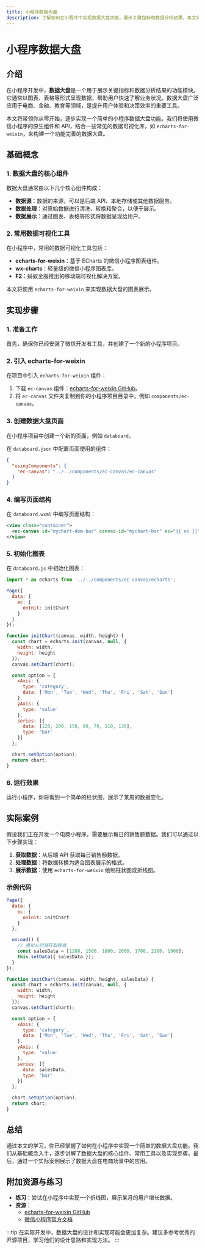 ```yaml
---
title: 小程序数据大盘
description: 了解如何在小程序中实现数据大盘功能，展示关键指标和数据分析结果。本文将从基础概念到实际案例，逐步讲解如何构建一个数据大盘。
---
```


# 小程序数据大盘

## 介绍

在小程序开发中，**数据大盘**是一个用于展示关键指标和数据分析结果的功能模块。它通常以图表、表格等形式呈现数据，帮助用户快速了解业务状况。数据大盘广泛应用于电商、金融、教育等领域，是提升用户体验和决策效率的重要工具。

本文将带领你从零开始，逐步实现一个简单的小程序数据大盘功能。我们将使用微信小程序的原生组件和 API，结合一些常见的数据可视化库，如 `echarts-for-weixin`，来构建一个功能完善的数据大盘。

## 基础概念

### 1. 数据大盘的核心组件

数据大盘通常由以下几个核心组件构成：

- **数据源**：数据的来源，可以是后端 API、本地存储或其他数据服务。
- **数据处理**：对原始数据进行清洗、转换和聚合，以便于展示。
- **数据展示**：通过图表、表格等形式将数据呈现给用户。

### 2. 常用数据可视化工具

在小程序中，常用的数据可视化工具包括：

- **echarts-for-weixin**：基于 ECharts 的微信小程序图表组件。
- **wx-charts**：轻量级的微信小程序图表库。
- **F2**：蚂蚁金服推出的移动端可视化解决方案。

本文将使用 `echarts-for-weixin` 来实现数据大盘的图表展示。

## 实现步骤

### 1. 准备工作

首先，确保你已经安装了微信开发者工具，并创建了一个新的小程序项目。

### 2. 引入 echarts-for-weixin

在项目中引入 `echarts-for-weixin` 组件：

1. 下载 `ec-canvas` 组件：[echarts-for-weixin GitHub](https://github.com/ecomfe/echarts-for-weixin)。
2. 将 `ec-canvas` 文件夹复制到你的小程序项目目录中，例如 `components/ec-canvas`。

### 3. 创建数据大盘页面

在小程序项目中创建一个新的页面，例如 `databoard`。

在 `databoard.json` 中配置页面使用的组件：

```json
{
  "usingComponents": {
    "ec-canvas": "../../components/ec-canvas/ec-canvas"
  }
}
```

### 4. 编写页面结构

在 `databoard.wxml` 中编写页面结构：

```xml
<view class="container">
  <ec-canvas id="mychart-dom-bar" canvas-id="mychart-bar" ec="{{ ec }}"></ec-canvas>
</view>
```

### 5. 初始化图表

在 `databoard.js` 中初始化图表：

```javascript
import * as echarts from '../../components/ec-canvas/echarts';

Page({
  data: {
    ec: {
      onInit: initChart
    }
  }
});

function initChart(canvas, width, height) {
  const chart = echarts.init(canvas, null, {
    width: width,
    height: height
  });
  canvas.setChart(chart);

  const option = {
    xAxis: {
      type: 'category',
      data: ['Mon', 'Tue', 'Wed', 'Thu', 'Fri', 'Sat', 'Sun']
    },
    yAxis: {
      type: 'value'
    },
    series: [{
      data: [120, 200, 150, 80, 70, 110, 130],
      type: 'bar'
    }]
  };

  chart.setOption(option);
  return chart;
}
```

### 6. 运行效果

运行小程序，你将看到一个简单的柱状图，展示了某周的数据变化。

## 实际案例

假设我们正在开发一个电商小程序，需要展示每日的销售额数据。我们可以通过以下步骤实现：

1. **获取数据**：从后端 API 获取每日销售额数据。
2. **处理数据**：将数据转换为适合图表展示的格式。
3. **展示数据**：使用 `echarts-for-weixin` 绘制柱状图或折线图。

### 示例代码

```javascript
Page({
  data: {
    ec: {
      onInit: initChart
    }
  },

  onLoad() {
    // 模拟从后端获取数据
    const salesData = [1200, 1500, 1800, 2000, 1700, 2100, 1900];
    this.setData({ salesData });
  }
});

function initChart(canvas, width, height, salesData) {
  const chart = echarts.init(canvas, null, {
    width: width,
    height: height
  });
  canvas.setChart(chart);

  const option = {
    xAxis: {
      type: 'category',
      data: ['Mon', 'Tue', 'Wed', 'Thu', 'Fri', 'Sat', 'Sun']
    },
    yAxis: {
      type: 'value'
    },
    series: [{
      data: salesData,
      type: 'bar'
    }]
  };

  chart.setOption(option);
  return chart;
}
```

## 总结

通过本文的学习，你已经掌握了如何在小程序中实现一个简单的数据大盘功能。我们从基础概念入手，逐步讲解了数据大盘的核心组件、常用工具以及实现步骤。最后，通过一个实际案例展示了数据大盘在电商场景中的应用。

## 附加资源与练习

- **练习**：尝试在小程序中实现一个折线图，展示某月的用户增长数据。
- **资源**：
  - [echarts-for-weixin GitHub](https://github.com/ecomfe/echarts-for-weixin)
  - [微信小程序官方文档](https://developers.weixin.qq.com/miniprogram/dev/framework/)

:::tip
在实际开发中，数据大盘的设计和实现可能会更加复杂。建议多参考优秀的开源项目，学习他们的设计思路和实现方法。
:::